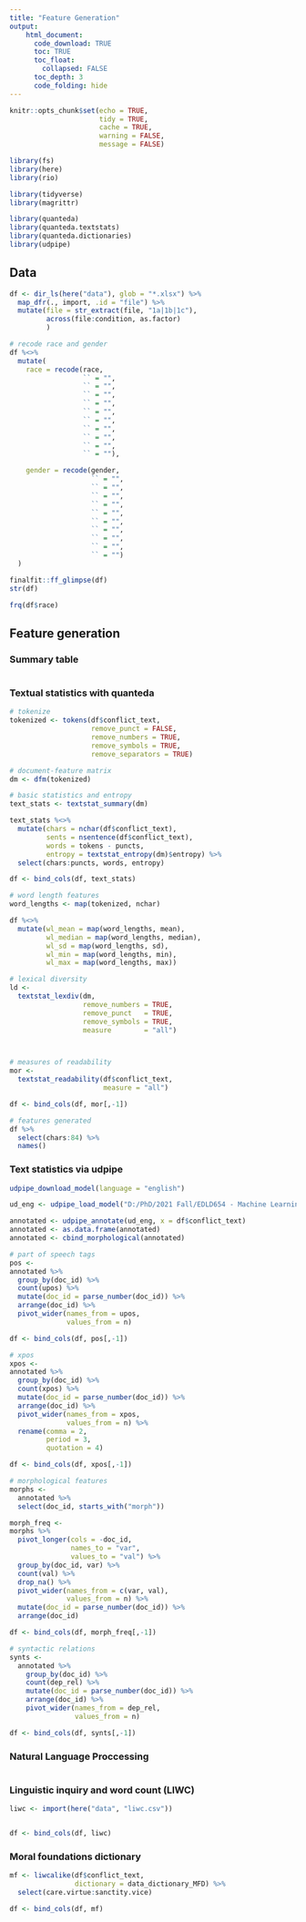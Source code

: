 ```yaml
---
title: "Feature Generation"
output: 
    html_document:
      code_download: TRUE
      toc: TRUE
      toc_float:
        collapsed: FALSE
      toc_depth: 3
      code_folding: hide
---
```


```r
knitr::opts_chunk$set(echo = TRUE, 
                      tidy = TRUE, 
                      cache = TRUE, 
                      warning = FALSE, 
                      message = FALSE)
```

```r
library(fs)
library(here)
library(rio)

library(tidyverse)
library(magrittr)

library(quanteda)
library(quanteda.textstats)
library(quanteda.dictionaries)
library(udpipe)
```


## Data
```r
df <- dir_ls(here("data"), glob = "*.xlsx") %>% 
  map_dfr(., import, .id = "file") %>% 
  mutate(file = str_extract(file, "1a|1b|1c"),
         across(file:condition, as.factor)
         )

# recode race and gender
df %<>% 
  mutate(
    race = recode(race,
                  `` = "",
                  `` = "",
                  `` = "",
                  `` = "",
                  `` = "",
                  `` = "",
                  `` = "",
                  `` = "",
                  `` = "",
                  `` = ""),

    gender = recode(gender,
                    `` = "",
                    `` = "",
                    `` = "",
                    `` = "",
                    `` = "",
                    `` = "",
                    `` = "",
                    `` = "",
                    `` = "",
                    `` = "")      
  )

finalfit::ff_glimpse(df)
str(df)

frq(df$race)
```


## Feature generation {.tabset .tabset-fade}
### Summary table
```r


```

### Textual statistics with quanteda
```r
# tokenize
tokenized <- tokens(df$conflict_text,
                    remove_punct = FALSE,
                    remove_numbers = TRUE,
                    remove_symbols = TRUE,
                    remove_separators = TRUE)

# document-feature matrix
dm <- dfm(tokenized)

# basic statistics and entropy
text_stats <- textstat_summary(dm)

text_stats %<>% 
  mutate(chars = nchar(df$conflict_text),
         sents = nsentence(df$conflict_text),
         words = tokens - puncts,
         entropy = textstat_entropy(dm)$entropy) %>% 
  select(chars:puncts, words, entropy)

df <- bind_cols(df, text_stats)

# word length features
word_lengths <- map(tokenized, nchar)

df %<>% 
  mutate(wl_mean = map(word_lengths, mean),
         wl_median = map(word_lengths, median),
         wl_sd = map(word_lengths, sd),
         wl_min = map(word_lengths, min),
         wl_max = map(word_lengths, max))

# lexical diversity
ld <-
  textstat_lexdiv(dm,
                  remove_numbers = TRUE,
                  remove_punct   = TRUE,
                  remove_symbols = TRUE,
                  measure        = "all")



# measures of readability
mor <-
  textstat_readability(df$conflict_text,
                       measure = "all")

df <- bind_cols(df, mor[,-1])

# features generated
df %>% 
  select(chars:84) %>% 
  names()
```

### Text statistics via udpipe
```r
udpipe_download_model(language = "english")

ud_eng <- udpipe_load_model("D:/PhD/2021 Fall/EDLD654 - Machine Learning/text-analysis-of-conflicts/R/english-ewt-ud-2.5-191206.udpipe")

annotated <- udpipe_annotate(ud_eng, x = df$conflict_text)
annotated <- as.data.frame(annotated)
annotated <- cbind_morphological(annotated)

# part of speech tags
pos <-
annotated %>% 
  group_by(doc_id) %>% 
  count(upos) %>% 
  mutate(doc_id = parse_number(doc_id)) %>% 
  arrange(doc_id) %>% 
  pivot_wider(names_from = upos,
              values_from = n)

df <- bind_cols(df, pos[,-1])

# xpos
xpos <-
annotated %>% 
  group_by(doc_id) %>% 
  count(xpos) %>% 
  mutate(doc_id = parse_number(doc_id)) %>% 
  arrange(doc_id) %>% 
  pivot_wider(names_from = xpos,
              values_from = n) %>% 
  rename(comma = 2,
         period = 3,
         quotation = 4)

df <- bind_cols(df, xpos[,-1])

# morphological features
morphs <-
  annotated %>% 
  select(doc_id, starts_with("morph")) 

morph_freq <-
morphs %>% 
  pivot_longer(cols = -doc_id,
               names_to = "var",
               values_to = "val") %>% 
  group_by(doc_id, var) %>% 
  count(val) %>% 
  drop_na() %>% 
  pivot_wider(names_from = c(var, val),
              values_from = n) %>% 
  mutate(doc_id = parse_number(doc_id)) %>% 
  arrange(doc_id)

df <- bind_cols(df, morph_freq[,-1])

# syntactic relations
synts <-
  annotated %>% 
    group_by(doc_id) %>% 
    count(dep_rel) %>% 
    mutate(doc_id = parse_number(doc_id)) %>% 
    arrange(doc_id) %>% 
    pivot_wider(names_from = dep_rel,
                values_from = n)

df <- bind_cols(df, synts[,-1])
```

### Natural Language Proccessing
```r



```

### Linguistic inquiry and word count (LIWC)
```r
liwc <- import(here("data", "liwc.csv"))


df <- bind_cols(df, liwc)
```

### Moral foundations dictionary
```r
mf <- liwcalike(df$conflict_text, 
                dictionary = data_dictionary_MFD) %>% 
  select(care.virtue:sanctity.vice)

df <- bind_cols(df, mf)
```


















